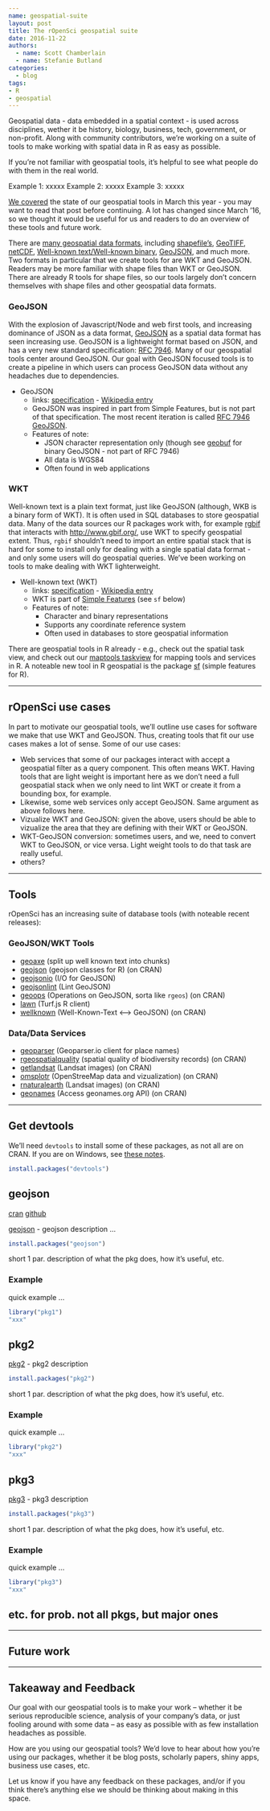 ```yaml
---
name: geospatial-suite
layout: post
title: The rOpenSci geospatial suite
date: 2016-11-22
authors:
  - name: Scott Chamberlain
  - name: Stefanie Butland
categories:
  - blog
tags:
- R
- geospatial
---
```



Geospatial data - data embedded in a spatial context - is used across disciplines, wether it be history, biology, business, tech, government, or non-profit. Along with community contributors, we're working on a suite of tools to make working with spatial data in R as easy as possible.

<!-- use cases .... references... highlight integrations with other geospatial tools/upstream and downstream uses -->
If you're not familiar with geospatial tools, it's helpful to see what people do with them in the real world.

Example 1: xxxxx
Example 2: xxxxx
Example 3: xxxxx

[We covered](https://ropensci.org/blog/blog/2016/03/17/ropensci-geospatial-stack) the state of our geospatial tools in March this year - you may want to read that post before continuing. A lot has changed since March '16, so we thought it would be useful for us and readers to do an overview of these tools and future work.

There are [many geospatial data formats](https://en.wikipedia.org/wiki/GIS_file_formats), including [shapefile's](https://en.wikipedia.org/wiki/Shapefile), [GeoTIFF](https://en.wikipedia.org/wiki/GeoTIFF), [netCDF](https://en.wikipedia.org/wiki/NetCDF), [Well-known text/Well-known binary](https://en.wikipedia.org/wiki/Well-known_text), [GeoJSON](http://geojson.org/), and much more. Two formats in particular that we create tools for are WKT and GeoJSON. Readers may be more familiar with shape files than WKT or GeoJSON. There are already R tools for shape files, so our tools largely don't concern themselves with shape files and other geospatial data formats.

### GeoJSON

With the explosion of Javascript/Node and web first tools, and increasing dominance of JSON as a data format, [GeoJSON](http://geojson.org/) as a spatial data format has seen increasing use. GeoJSON is a lightweight format based on JSON, and has a very new standard specification: [RFC 7946][rfc7946]. Many of our geospatial tools center around GeoJSON. Our goal with GeoJSON focused tools is to create a pipeline in which users can process GeoJSON data without any headaches due to dependencies.

* GeoJSON
  * links: [specification](https://tools.ietf.org/html/rfc7946) - [Wikipedia entry](https://en.wikipedia.org/wiki/GeoJSON)
  * GeoJSON was inspired in part from Simple Features, but is not part of that specification. The most recent iteration is called [RFC 7946 GeoJSON](https://tools.ietf.org/html/rfc7946).
  * Features of note:
    * JSON character representation only (though see [geobuf](https://github.com/mapbox/geobuf) for binary GeoJSON - not part of RFC 7946)
    * All data is WGS84
    * Often found in web applications


### WKT

Well-known text is a plain text format, just like GeoJSON (although, WKB is a binary form of WKT). It is often used in SQL databases to store geospatial data. Many of the data sources our R packages work with, for example [rgbif][rgbif] that interacts with <http://www.gbif.org/>, use WKT to specify geospatial extent. Thus, `rgbif` shouldn't need to import an entire spatial stack that is hard for some to install only for dealing with a single spatial data format - and only some users will do geospatial queries. We've been working on tools to make dealing with WKT lighterweight.

* Well-known text (WKT)
  * links: [specification](https://d17oy1vhnax1f7.cloudfront.net/items/291d412o1c3E3s0R112A/06-103r4_Implementation_Specification_for_Geographic_Information_-_Simple_feature_access_-_Part_1_Common_Architecture_v1.2.1%20(1).pdf) - [Wikipedia entry](https://en.wikipedia.org/wiki/Well-known_text)
  * WKT is part of [Simple Features](https://en.wikipedia.org/wiki/Simple_Features) (see `sf` below)
  * Features of note:
    * Character and binary representations
    * Supports any coordinate reference system
    * Often used in databases to store geospatial information


There are geospatial tools in R already - e.g., check out the spatial task view, and check out our [maptools taskview](https://github.com/ropensci/maptools) for mapping tools and services in R. A noteable new tool in R geospatial is the package [sf](https://github.com/edzer/sfr) (simple features for R).

-----

## rOpenSci use cases

In part to motivate our geospatial tools, we'll outline use cases for software we make that use WKT and GeoJSON. Thus, creating tools that fit our use cases makes a lot of sense. Some of our use cases:

* Web services that some of our packages interact with accept a geospatial filter as a query component. This often means WKT. Having tools that are light weight is important here as we don't need a full geospatial stack when we only need to lint WKT or create it from a bounding box, for example.
* Likewise, some web services only accept GeoJSON. Same argument as above follows here.
* Vizualize WKT and GeoJSON: given the above, users should be able to vizualize the area that they are defining with their WKT or GeoJSON.
* WKT-GeoJSON conversion: sometimes users, and we, need to convert WKT to GeoJSON, or vice versa. Light weight tools to do that task are really useful.
* others?

-----

## Tools

rOpenSci has an increasing suite of database tools (with noteable recent releases):

### GeoJSON/WKT Tools

* [geoaxe](https://github.com/ropenscilabs/geoaxe) (split up well known text into chunks)
* [geojson](https://github.com/ropensci/geojson) (geojson classes for R) (on CRAN)
* [geojsonio](https://github.com/ropensci/geojsonio) (I/O for GeoJSON)
* [geojsonlint](https://github.com/ropenscilabs/geojsonlint) (Lint GeoJSON)
* [geoops](https://github.com/ropensci/geoops) (Operations on GeoJSON, sorta like `rgeos`) (on CRAN)
* [lawn](https://github.com/ropensci/lawn) (Turf.js R client)
* [wellknown](https://github.com/ropenscilabs/wellknown) (Well-Known-Text <--> GeoJSON) (on CRAN)


### Data/Data Services

* [geoparser](https://github.com/ropenscilabs/geoparser) (Geoparser.io client for place names)
* [rgeospatialquality](https://github.com/ropenscilabs/rgeospatialquality) (spatial quality of biodiversity records) (on CRAN)
* [getlandsat](https://github.com/ropenscilabs/getlandsat) (Landsat images) (on CRAN)
* [omsplotr](https://github.com/ropenscilabs/omsplotr) (OpenStreeMap data and vizualization) (on CRAN)
* [rnaturalearth](https://github.com/ropenscilabs/rnaturalearth) (Landsat images) (on CRAN)
* [geonames](https://github.com/ropensci/geonames) (Access geonames.org API) (on CRAN)

-----------


## Get devtools

We'll need `devtools` to install some of these packages, as not all are on CRAN. If you are on Windows, see [these notes](https://github.com/hadley/devtools#updating-to-the-latest-version-of-devtools).


```r
install.packages("devtools")
```

## geojson

<a href="https://cran.rstudio.com/web/packages/geojson/"><span class="label label-warning">cran</span></a> <a href="https://github.com/ropensci/geojson"><span class="label label-info">github</span></a>

[geojson](https://github.com/ropensci/geojson) - geojson description ...

```r
install.packages("geojson")
```

short 1 par. description of what the pkg does, how it's useful, etc.

### Example

quick example ...

```r
library("pkg1")
"xxx"
```

## pkg2

[pkg2](https://github.com/ropensci/xxxx) - pkg2 description

```r
install.packages("pkg2")
```

short 1 par. description of what the pkg does, how it's useful, etc.

### Example

quick example ...

```r
library("pkg2")
"xxx"
```

## pkg3

[pkg3](https://github.com/ropensci/xxxx) - pkg3 description

```r
install.packages("pkg3")
```

short 1 par. description of what the pkg does, how it's useful, etc.

### Example

quick example ...

```r
library("pkg3")
"xxx"
```

## etc. for prob. not all pkgs, but major ones

-----------

## Future work

<!-- will highlight upcoming new things and improvements to existing things here -->

-----------

## Takeaway and Feedback

Our goal with our geospatial tools is to make your work -- whether it be serious reproducible science, analysis of your company's data, or just fooling around with some data --  as easy as possible with as few installation headaches as possible.

How are you using our geospatial tools? We'd love to hear about how you're using our packages, whether it be blog posts, scholarly papers, shiny apps, business use cases, etc.

Let us know if you have any feedback on these packages, and/or if you think there's anything else we should be thinking about making in this space.

[rfc7946]: https://tools.ietf.org/html/rfc7946
[rgbif]: https://github.com/ropensci/rgbif
